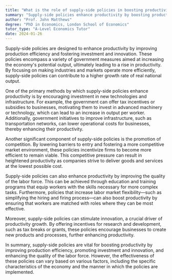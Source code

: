```yaml
---
title: "What is the role of supply-side policies in boosting productivity?"
summary: "Supply-side policies enhance productivity by boosting production efficiency and encouraging investment and innovation. Their primary goal is to stimulate economic growth and improve overall economic performance."
author: "Prof. John Matthews"
degree: "PhD in Economics, London School of Economics"
tutor_type: "A-Level Economics Tutor"
date: 2024-01-26
---
```


Supply-side policies are designed to enhance productivity by improving production efficiency and fostering investment and innovation. These policies encompass a variety of government measures aimed at increasing the economy's potential output, ultimately leading to a rise in productivity. By focusing on making industries and markets operate more efficiently, supply-side policies can contribute to a higher growth rate of real national output.

One of the primary methods by which supply-side policies enhance productivity is by encouraging investment in new technologies and infrastructure. For example, the government can offer tax incentives or subsidies to businesses, motivating them to invest in advanced machinery or technology, which can lead to an increase in output per worker. Additionally, government initiatives to improve infrastructure, such as transportation networks, can lower operational costs for businesses, thereby enhancing their productivity.

Another significant component of supply-side policies is the promotion of competition. By lowering barriers to entry and fostering a more competitive market environment, these policies incentivize firms to become more efficient to remain viable. This competitive pressure can result in heightened productivity as companies strive to deliver goods and services at the lowest possible cost.

Supply-side policies can also enhance productivity by improving the quality of the labor force. This can be achieved through education and training programs that equip workers with the skills necessary for more complex tasks. Furthermore, policies that increase labor market flexibility—such as simplifying the hiring and firing process—can also boost productivity by ensuring that workers are matched with roles where they can be most effective.

Moreover, supply-side policies can stimulate innovation, a crucial driver of productivity growth. By offering incentives for research and development, such as tax breaks or grants, these policies encourage businesses to create new products and processes, further enhancing productivity.

In summary, supply-side policies are vital for boosting productivity by improving production efficiency, promoting investment and innovation, and enhancing the quality of the labor force. However, the effectiveness of these policies can vary based on various factors, including the specific characteristics of the economy and the manner in which the policies are implemented.
    
